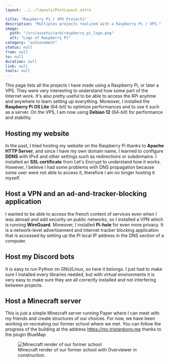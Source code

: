 ```yaml
---
layout: ../../layouts/PostLayout.astro

title: "Raspberry Pi / VPS Projects"
description: "Multiples projects realized with a Raspberry Pi / VPS."
image:
  path: "/src/assets/card/raspberry_pi_logo.png"
  alt: "Logo of Raspberry Pi"
category: "achievement"
status: null
from: null
to: null
duration: null
link: null
tools: null
---
```



This page lists all the projects I have made using a Raspberry Pi, or later a VPS. They were very interesting to understand how some part of the Internet work. It's also pretty useful to be able to access the RPi anytime and anywhere to learn setting up everything. Moreover, I installed the **Raspberry Pi OS Lite** (64-bit) to optimize performances and to use it such as a server. On the VPS, I am now using **Debian 12** (64-bit) for performance and stability.

## Hosting my website

In the past, I tried hosting my website on the Raspberry Pi thanks to **Apache HTTP Server**, and since I have my own domain name, I learned to configure **DDNS** with IPv4 and other settings such as redirections or subdomains. I installed an **SSL certificate** from Let's Encrypt to understand how it works. However, I believe I had some problems with DNS propagation because some user were not able to access it, therefore I am no longer hosting it myself.

## Host a VPN and an ad-and-tracker-blocking application

I wanted to be able to access the french content of services even when I was abroad and add security on public networks, so I installed a VPN which is running **WireGuard**. Moreover, I installed **Pi-hole** for even more privacy. It is a network-level advertisement and Internet tracker blocking application that is accessed by setting up the Pi local IP address in the DNS section of a computer.

## Host my Discord bots

It is easy to run Python on GNU/Linux, so here it belongs. I just had to make sure I installed every libraries needed, but with virtual environments it is very easy to make sure they are all correctly installed and not interfering between projects.

## Host a Minecraft server

This is just a simple Minecraft server running Paper where I can meet with my friends and create structures of our choices. For now, we have been working on recreating our former school where we met. You can follow the progress of the building at the address https://mc.tristanbony.me thanks to the plugin BlueMap.


<figure>
  <Image src={Minecraft_render} alt="Minecraft render of our former school" />
  <figcaption>
    Minecraft render of our former school with Overviewer in construction.
  </figcaption>
</figure>
